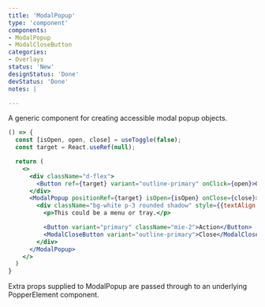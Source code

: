 ```yaml
---
title: 'ModalPopup'
type: 'component'
components:
- ModalPopup
- ModalCloseButton
categories:
- Overlays
status: 'New'
designStatus: 'Done'
devStatus: 'Done'
notes: |

---
```


A generic component for creating accessible modal popup objects.

```jsx live
() => {
  const [isOpen, open, close] = useToggle(false);
  const target = React.useRef(null);

  return (
    <>
      <div className="d-flex">
        <Button ref={target} variant="outline-primary" onClick={open}>Open modal popup</Button>
      </div>
      <ModalPopup positionRef={target} isOpen={isOpen} onClose={close}>
        <div className="bg-white p-3 rounded shadow" style={{textAlign: 'start'}}>
          <p>This could be a menu or tray.</p>

          <Button variant="primary" className="mie-2">Action</Button>
          <ModalCloseButton variant="outline-primary">Close</ModalCloseButton>
        </div>
      </ModalPopup>
    </>
  )
}
```

Extra props supplied to ModalPopup are passed through to an underlying PopperElement component.

<testguide
  events="`onEscapeKey`, `onClickOutside`"
  selectors="`pgn-doc__code-block`"
/>
